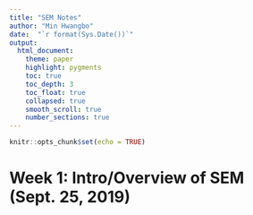```yaml
---
title: "SEM Notes"
author: "Min Hwangbo"
date:  "`r format(Sys.Date())`"
output: 
  html_document:
    theme: paper
    highlight: pygments
    toc: true
    toc_depth: 3
    toc_float: true
    collapsed: true
    smooth_scroll: true
    number_sections: true
---
```


```r
knitr::opts_chunk$set(echo = TRUE)
```

# Week 1: Intro/Overview of SEM (Sept. 25, 2019)
##
